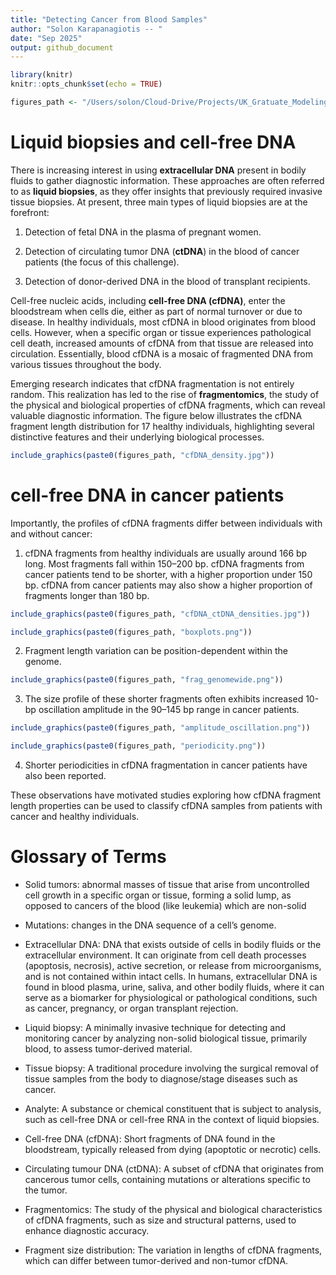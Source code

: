 ```yaml
---
title: "Detecting Cancer from Blood Samples"
author: "Solon Karapanagiotis -- "
date: "Sep 2025" 
output: github_document
---
```


```r
library(knitr)
knitr::opts_chunk$set(echo = TRUE)

figures_path <- "/Users/solon/Cloud-Drive/Projects/UK_Gratuate_Modeling/Detecting-Cancer-from-Blood-Samples/figures/"
```

# Liquid biopsies and cell-free DNA

There is increasing interest in using **extracellular DNA** present in bodily fluids to gather diagnostic information. These approaches are often referred to as **liquid biopsies**, as they offer insights that previously required invasive tissue biopsies. At present, three main types of liquid biopsies are at the forefront:

1. Detection of fetal DNA in the plasma of pregnant women.

2. Detection of circulating tumor DNA (**ctDNA**) in the blood of cancer patients (the focus of this challenge).

3. Detection of donor-derived DNA in the blood of transplant recipients.

Cell-free nucleic acids, including **cell-free DNA (cfDNA)**, enter the bloodstream when cells die, either as part of normal turnover or due to disease. In healthy individuals, most cfDNA in blood originates from blood cells. However, when a specific organ or tissue experiences pathological cell death, increased amounts of cfDNA from that tissue are released into circulation. Essentially, blood cfDNA is a mosaic of fragmented DNA from various tissues throughout the body.

Emerging research indicates that cfDNA fragmentation is not entirely random. This realization has led to the rise of **fragmentomics**, the study of the physical and biological properties of cfDNA fragments, which can reveal valuable diagnostic information. The figure below illustrates the cfDNA fragment length distribution for 17 healthy individuals, highlighting several distinctive features and their underlying biological processes. 

```r
include_graphics(paste0(figures_path, "cfDNA_density.jpg"))
```


# cell-free DNA in cancer patients
Importantly, the profiles of cfDNA fragments differ between individuals with and without cancer:

1. cfDNA fragments from healthy individuals are usually around 166 bp long. Most fragments fall within 150–200 bp. cfDNA fragments from cancer patients tend to be shorter, with a higher proportion under 150 bp. cfDNA from cancer patients may also show a higher proportion of fragments longer than 180 bp.

```r
include_graphics(paste0(figures_path, "cfDNA_ctDNA_densities.jpg"))
```

```r
include_graphics(paste0(figures_path, "boxplots.png"))
```

2. Fragment length variation can be position-dependent within the genome.

```r
include_graphics(paste0(figures_path, "frag_genomewide.png"))
```

3. The size profile of these shorter fragments often exhibits increased 10-bp oscillation amplitude in the 90–145 bp range in cancer patients. 

```r
include_graphics(paste0(figures_path, "amplitude_oscillation.png"))
```

```r
include_graphics(paste0(figures_path, "periodicity.png"))
```

4. Shorter periodicities in cfDNA fragmentation in cancer patients have also been reported.
 
These observations have motivated studies exploring how cfDNA fragment length properties can be used to classify cfDNA samples from patients with cancer and healthy individuals. 

# Glossary of Terms
- Solid tumors: 
abnormal masses of tissue that arise from uncontrolled cell growth in a specific organ or tissue, forming a solid lump, as opposed to cancers of the blood (like leukemia) which are non-solid

- Mutations: changes in the DNA sequence of a cell’s genome.

- Extracellular DNA: 
DNA that exists outside of cells in bodily fluids or the extracellular environment. It can originate from cell death processes (apoptosis, necrosis), active secretion, or release from microorganisms, and is not contained within intact cells. In humans, extracellular DNA is found in blood plasma, urine, saliva, and other bodily fluids, where it can serve as a biomarker for physiological or pathological conditions, such as cancer, pregnancy, or organ transplant rejection. 

- Liquid biopsy: 
A minimally invasive technique for detecting and monitoring cancer by analyzing non-solid biological tissue, primarily blood, to assess tumor-derived material. 

- Tissue biopsy: 
A traditional procedure involving the surgical removal of tissue samples from the body to diagnose/stage diseases such as cancer. 

- Analyte: 
A substance or chemical constituent that is subject to analysis, such as cell-free DNA or cell-free RNA in the context of liquid biopsies. 

- Cell-free DNA (cfDNA): 
Short fragments of DNA found in the bloodstream, typically released from dying (apoptotic or necrotic) cells. 

- Circulating tumour DNA (ctDNA): 
A subset of cfDNA that originates from cancerous tumor cells, containing mutations or alterations specific to the tumor. 

- Fragmentomics: 
The study of the physical and biological characteristics of cfDNA fragments, such as size and structural patterns, used to enhance diagnostic accuracy. 

- Fragment size distribution: 
The variation in lengths of cfDNA fragments, which can differ between tumor-derived and non-tumor cfDNA. 


